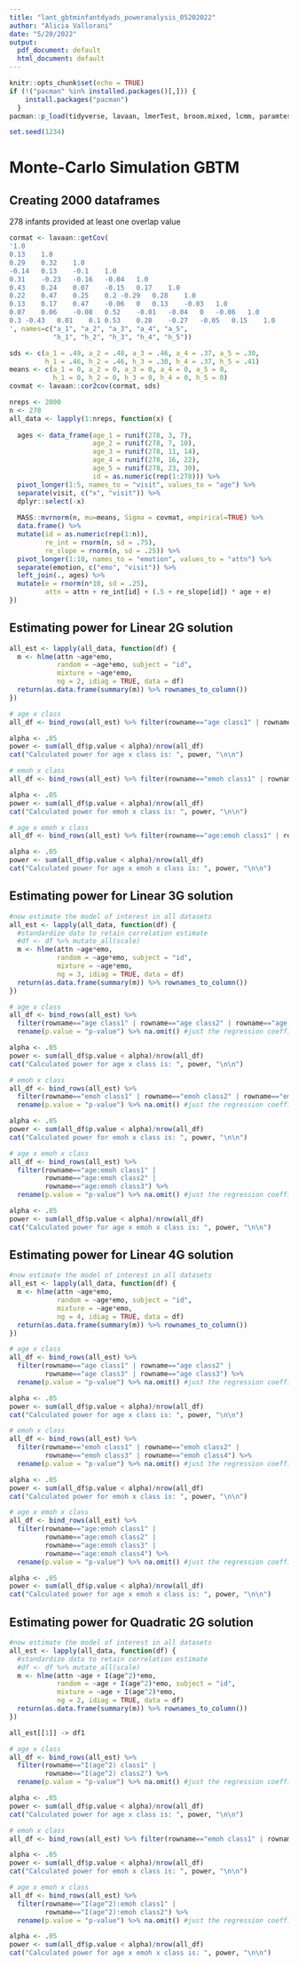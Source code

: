 ```yaml
---
title: "lant_gbtminfantdyads_poweranalysis_05202022"
author: "Alicia Vallorani"
date: "5/20/2022"
output:
  pdf_document: default
  html_document: default
---
```


```r
knitr::opts_chunk$set(echo = TRUE)
if (!("pacman" %in% installed.packages()[,])) {
    install.packages("pacman")
  }
pacman::p_load(tidyverse, lavaan, lmerTest, broom.mixed, lcmm, paramtest)

set.seed(1234)
```


# Monte-Carlo Simulation GBTM
## Creating 2000 dataframes
278 infants provided at least one overlap value
```r
cormat <- lavaan::getCov(
'1.0									
0.13	1.0								
0.29	0.32	1.0							
-0.14	0.13	-0.1	1.0						
0.31	-0.23	-0.16	-0.04	1.0					
0.43	0.24	0.07	-0.15	0.17	1.0				
0.22	0.47	0.25	0.2	-0.29	0.28	1.0			
0.13	0.17	0.47	-0.06	0	0.13	-0.03	1.0		
0.07	0.06	-0.08	0.52	-0.01	-0.04	0	-0.06	1.0	
0.3	-0.43	0.01	0.1	0.53	0.28	-0.27	-0.05	0.15	1.0
', names=c("a_1", "a_2", "a_3", "a_4", "a_5",
           "h_1", "h_2", "h_3", "h_4", "h_5"))

sds <- c(a_1 = .49, a_2 = .48, a_3 = .46, a_4 = .37, a_5 = .30,
         h_1 = .46, h_2 = .46, h_3 = .30, h_4 = .37, h_5 = .41)
means <- c(a_1 = 0, a_2 = 0, a_3 = 0, a_4 = 0, a_5 = 0,
           h_1 = 0, h_2 = 0, h_3 = 0, h_4 = 0, h_5 = 0)
covmat <- lavaan::cor2cov(cormat, sds)

nreps <- 2000
n <- 278
all_data <- lapply(1:nreps, function(x) {
  
  ages <- data_frame(age_1 = runif(278, 3, 7),
                     age_2 = runif(278, 7, 10),
                     age_3 = runif(278, 11, 14),
                     age_4 = runif(278, 16, 22),
                     age_5 = runif(278, 23, 30),
                     id = as.numeric(rep(1:278))) %>%
  pivot_longer(1:5, names_to = "visit", values_to = "age") %>%
  separate(visit, c("x", "visit")) %>%
  dplyr::select(-x)
  
  MASS::mvrnorm(n, mu=means, Sigma = covmat, empirical=TRUE) %>% 
  data.frame() %>%
  mutate(id = as.numeric(rep(1:n)),
         re_int = rnorm(n, sd = .75),
         re_slope = rnorm(n, sd = .25)) %>%
  pivot_longer(1:10, names_to = "emotion", values_to = "attn") %>%
  separate(emotion, c("emo", "visit")) %>%
  left_join(., ages) %>%
  mutate(e = rnorm(n*10, sd = .25),
         attn = attn + re_int[id] + (.5 + re_slope[id]) * age + e)
})
```


## Estimating power for Linear 2G solution
```r
all_est <- lapply(all_data, function(df) {
  m <- hlme(attn ~age*emo,
            random = ~age*emo, subject = "id",
            mixture = ~age*emo,
            ng = 2, idiag = TRUE, data = df)
  return(as.data.frame(summary(m)) %>% rownames_to_column())
})

# age x class
all_df <- bind_rows(all_est) %>% filter(rowname=="age class1" | rowname=="age class2") %>% rename(p.value = "p-value") %>% na.omit() 

alpha <- .05
power <- sum(all_df$p.value < alpha)/nrow(all_df)
cat("Calculated power for age x class is: ", power, "\n\n")

# emoh x class
all_df <- bind_rows(all_est) %>% filter(rowname=="emoh class1" | rowname=="emoh class2") %>% rename(p.value = "p-value") %>% na.omit() 

alpha <- .05
power <- sum(all_df$p.value < alpha)/nrow(all_df)
cat("Calculated power for emoh x class is: ", power, "\n\n")

# age x emoh x class
all_df <- bind_rows(all_est) %>% filter(rowname=="age:emoh class1" | rowname=="age:emoh class2") %>% rename(p.value = "p-value") %>% na.omit() 

alpha <- .05
power <- sum(all_df$p.value < alpha)/nrow(all_df)
cat("Calculated power for age x emoh x class is: ", power, "\n\n")
```


## Estimating power for Linear 3G solution
```r
#now estimate the model of interest in all datasets
all_est <- lapply(all_data, function(df) {
  #standardize data to retain correlation estimate
  #df <- df %>% mutate_all(scale)
  m <- hlme(attn ~age*emo,
            random = ~age*emo, subject = "id",
            mixture = ~age*emo,
            ng = 3, idiag = TRUE, data = df)
  return(as.data.frame(summary(m)) %>% rownames_to_column())
})

# age x class
all_df <- bind_rows(all_est) %>% 
  filter(rowname=="age class1" | rowname=="age class2" | rowname=="age class3") %>% 
  rename(p.value = "p-value") %>% na.omit() #just the regression coefficient of interest

alpha <- .05
power <- sum(all_df$p.value < alpha)/nrow(all_df)
cat("Calculated power for age x class is: ", power, "\n\n")

# emoh x class
all_df <- bind_rows(all_est) %>% 
  filter(rowname=="emoh class1" | rowname=="emoh class2" | rowname=="emoh class3") %>% 
  rename(p.value = "p-value") %>% na.omit() #just the regression coefficient of interest

alpha <- .05
power <- sum(all_df$p.value < alpha)/nrow(all_df)
cat("Calculated power for emoh x class is: ", power, "\n\n")

# age x emoh x class
all_df <- bind_rows(all_est) %>% 
  filter(rowname=="age:emoh class1" | 
         rowname=="age:emoh class2" | 
         rowname=="age:emoh class3") %>% 
  rename(p.value = "p-value") %>% na.omit() #just the regression coefficient of interest

alpha <- .05
power <- sum(all_df$p.value < alpha)/nrow(all_df)
cat("Calculated power for age x emoh x class is: ", power, "\n\n")
```


## Estimating power for Linear 4G solution
```r
#now estimate the model of interest in all datasets
all_est <- lapply(all_data, function(df) {
  m <- hlme(attn ~age*emo,
            random = ~age*emo, subject = "id",
            mixture = ~age*emo,
            ng = 4, idiag = TRUE, data = df)
  return(as.data.frame(summary(m)) %>% rownames_to_column())
})

# age x class
all_df <- bind_rows(all_est) %>% 
  filter(rowname=="age class1" | rowname=="age class2" | 
         rowname=="age class3" | rowname=="age class3") %>% 
  rename(p.value = "p-value") %>% na.omit() #just the regression coefficient of interest

alpha <- .05
power <- sum(all_df$p.value < alpha)/nrow(all_df)
cat("Calculated power for age x class is: ", power, "\n\n")

# emoh x class
all_df <- bind_rows(all_est) %>% 
  filter(rowname=="emoh class1" | rowname=="emoh class2" | 
         rowname=="emoh class3" | rowname=="emoh class4") %>% 
  rename(p.value = "p-value") %>% na.omit() #just the regression coefficient of interest

alpha <- .05
power <- sum(all_df$p.value < alpha)/nrow(all_df)
cat("Calculated power for emoh x class is: ", power, "\n\n")

# age x emoh x class
all_df <- bind_rows(all_est) %>% 
  filter(rowname=="age:emoh class1" | 
         rowname=="age:emoh class2" | 
         rowname=="age:emoh class3" |
         rowname=="age:emoh class4") %>% 
  rename(p.value = "p-value") %>% na.omit() #just the regression coefficient of interest

alpha <- .05
power <- sum(all_df$p.value < alpha)/nrow(all_df)
cat("Calculated power for age x emoh x class is: ", power, "\n\n")
```


## Estimating power for Quadratic 2G solution
```r
#now estimate the model of interest in all datasets
all_est <- lapply(all_data, function(df) {
  #standardize data to retain correlation estimate
  #df <- df %>% mutate_all(scale)
  m <- hlme(attn ~age + I(age^2)*emo,
            random = ~age + I(age^2)*emo, subject = "id",
            mixture = ~age + I(age^2)*emo,
            ng = 2, idiag = TRUE, data = df)
  return(as.data.frame(summary(m)) %>% rownames_to_column())
})

all_est[[1]] -> df1

# age x class
all_df <- bind_rows(all_est) %>% 
  filter(rowname=="I(age^2) class1" | 
         rowname=="I(age^2) class2") %>% 
  rename(p.value = "p-value") %>% na.omit() #just the regression coefficient of interest

alpha <- .05
power <- sum(all_df$p.value < alpha)/nrow(all_df)
cat("Calculated power for age x class is: ", power, "\n\n")

# emoh x class
all_df <- bind_rows(all_est) %>% filter(rowname=="emoh class1" | rowname=="emoh class2") %>% rename(p.value = "p-value") %>% na.omit() #just the regression coefficient of interest

alpha <- .05
power <- sum(all_df$p.value < alpha)/nrow(all_df)
cat("Calculated power for emoh x class is: ", power, "\n\n")

# age x emoh x class
all_df <- bind_rows(all_est) %>% 
  filter(rowname=="I(age^2):emoh class1" | 
         rowname=="I(age^2):emoh class2") %>% 
  rename(p.value = "p-value") %>% na.omit() #just the regression coefficient of interest

alpha <- .05
power <- sum(all_df$p.value < alpha)/nrow(all_df)
cat("Calculated power for age x emoh x class is: ", power, "\n\n")
```
